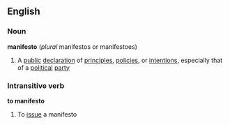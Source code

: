 ==English==
===Noun===
{{wikipedia}}
'''manifesto'''  (''plural'' manifestos or manifestoes)
#A [[public]] [[declaration]] of [[principles]], [[policies]], or [[intentions]], especially that of a [[political]] [[party]]
===Intransitive verb===
'''to manifesto'''
#To [[issue]] a manifesto